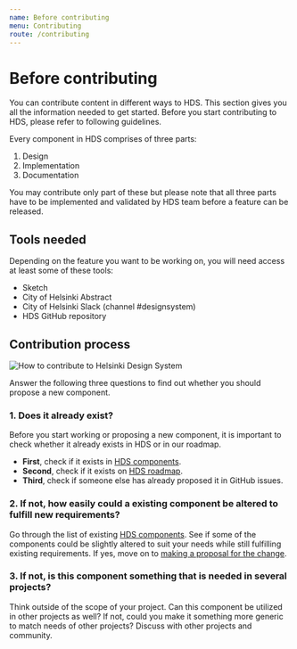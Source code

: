 ```yaml
---
name: Before contributing
menu: Contributing
route: /contributing
---
```



# Before contributing

<LargeParagraph>
    You can contribute content in different ways to HDS. This section gives you all the information needed to get started.
</LargeParagraph>
Before you start contributing to HDS, please refer to following guidelines.

Every component in HDS comprises of three parts:
1. Design 
2. Implementation 
3. Documentation 

You may contribute only part of these but please note that all three parts have to be implemented and validated by HDS team before a feature can be released.


## Tools needed
Depending on the feature you want to be working on, you will need access at least some of these tools:
- <Link href="https://www.sketch.com/" external>Sketch</Link>
- City of Helsinki <Link href="https://www.abstract.com/" external>Abstract</Link>
- City of Helsinki Slack (channel <Link href="https://helsinkicity.slack.com/archives/CHCV3KTHA" external>#designsystem</Link>)
- <Link href="https://github.com/City-of-Helsinki/helsinki-design-system" external>HDS GitHub repository</Link>

## Contribution process

<Image src="../../static/hds-contribution-simple.png" alt="How to contribute to Helsinki Design System" style="max-width:100%" viewable />

Answer the following three questions to find out whether you should propose a new component.

### 1. Does it already exist?
Before you start working or proposing a new component, it is important to check whether it already exists in HDS or in our roadmap.

- **First**, check if it exists in [HDS components](/components).
- **Second**, check if it exists on [HDS roadmap](/about/roadmap).
- **Third**, check if someone else has already <Link href="https://github.com/City-of-Helsinki/helsinki-design-system/issues" external>proposed it in GitHub issues</Link>.

### 2. If not, how easily could a existing component be altered to fulfill new requirements?
Go through the list of existing [HDS components](/components). See if some of the components could be slightly altered to suit your needs while still fulfilling existing requirements. If yes, move on to [making a proposal for the change]().

### 3. If not, is this component something that is needed in several projects?
Think outside of the scope of your project. Can this component be utilized in other projects as well? If not, could you make it something more generic to match needs of other projects? Discuss with other projects and community.